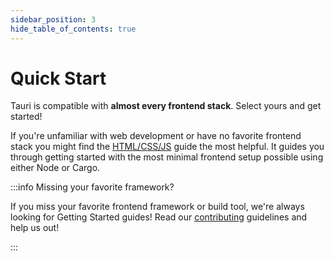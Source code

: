 ```yaml
---
sidebar_position: 3
hide_table_of_contents: true
---
```



# Quick Start

Tauri is compatible with **almost every frontend stack**. Select yours and get started!

If you're unfamiliar with web development or have no favorite frontend stack you might find the [HTML/CSS/JS] guide the most helpful. It guides you through getting started with the most minimal frontend setup possible using either Node or Cargo.

<DocCardList items={useCurrentSidebarCategory().items} />

:::info Missing your favorite framework?

If you miss your favorite frontend framework or build tool, we're always looking for Getting Started guides! Read our [contributing] guidelines and help us out!

:::

[html/css/js]: ./html-css-js.mdx
[contributing]: https://github.com/tauri-apps/tauri/blob/dev/.github/CONTRIBUTING.md

